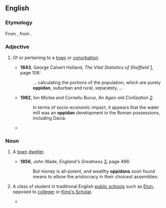 ==English==

===Etymology===
From {{uder|en|la|-}} {{lena}} {{m|la|oppidanus}}, from {{m|la|oppidum||town}}.

===Adjective===
{{en-adj|-}}

# {{lb|en|rare}} Of or pertaining to a [[town]] or [[conurbation]].
#* '''1843''', George Calvert Holland, ''The Vital Statistics of Sheffield'' [http://books.google.com/books?id=57kHAAAAQAAJ], page 106:
#*: ... calculating the portions of the population, which are purely '''oppidan''', suburban and rural, separately, ...
#* '''1982''', Ion Miclea and Corneliu Bucur, ''An Ages-old Civilization'' [http://books.google.com/books?id=QkwvAAAAMAAJ]:
#*: In terms of socio-economic impact, it appears that the water mill was an '''oppidan''' development in the Roman possessions, including Dacia.
#* {{quote-book|en|year=1984|author=Gerald Cornelius Monsman|title=Confessions of a Prosaic Dreamer: Charles Lamb's art of autobiography|url=http://books.google.com/books?id=hd5rK-fXdM4C|page=78|isbn=0822305968
|passage=The beggar whom Elia encounters... is an '''oppidan''' caricature of the old man in “Witches” who was conjured up in the demonic vision, a dark, irrational double that overwhelms and destroys innocence.}}

===Noun===
{{en-noun}}

# {{lb|en|rare|obsolete}} A [[town]] [[dweller]].
#* '''1856''', John Wade, ''England's Greatness'' [http://books.google.com/books?id=KqguAAAAMAAJ], page 496:
#*: But money is all-potent, and wealthy '''oppidans''' soon found means to elbow the aristocracy in their choicest assemblies.
# {{qualifier|also [[Oppidan]]}} A class of student in traditional English [[public school]]s such as [[w:Eton|Eton]]; opposed to [[colleger]] or [[King's Scholar]].
#* {{quote-book|en|year=1983|author=Bridget Boland|author2=Muriel St. Clare Byrne|title=The Lisle Letters|url=http://books.google.com/books?id=WWeZogmqYooC|page=96|isbn=0226088006
|passage=... might conceivably imply that he did not live, as the custom had been for such boys, in the Abbot's own house, but lodged in the town of Winchester and perhaps attended the College as an '''oppidan''', or townsman.}}